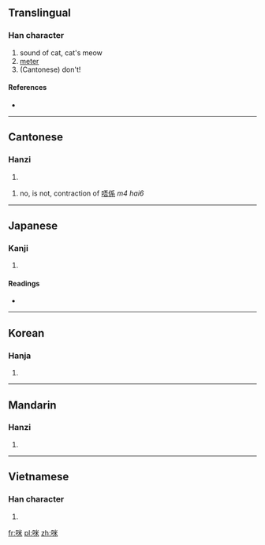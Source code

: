 ==Translingual==

===Han character===
{{Han char|rn=30|rad=口|as=06|sn=9|four=6909<sub>4</sub>|canj=口火木 (RFD)}}

# sound of cat, cat's meow
# [[meter]]
# (Cantonese) don't!

====References====
* {{Han ref|kx=0186.140|dkj=03541|dj=0405.350|hdz=10622.070|uh=54AA|ud=21674|bh=AB7D|bd=43901}}

----

==Cantonese==

===Hanzi===
{{yue-hanzi|jyut=|y=mai1, mai5}}

# {{defn|Cantonese|sort=口06}}

# no, is not, contraction of [[唔係]] ''m4 hai6''

----

==Japanese==

===Kanji===
{{ja-kanji|grade=|rs=口06}}

# {{defn|Japanese|sort=口06}}

====Readings====
* {{ja-readings|on=[[び]] (bi), [[べい]] (bei)|kun=[[めえとる]] (meetoru)}}

----

==Korean==

===Hanja===
{{ko-hanja|hangeul=미|rv=mi|mr=mi}}

# {{defn|Korean|sort=口06}}

----

==Mandarin==

===Hanzi===
{{cmn-hanzi|pin=[[mī]] ([[mi1]])|wg=mi<sup>1</sup>}}

# {{defn|Mandarin|sort=口06}}

----

==Vietnamese==

===Han character===
{{vi-hantu|[[mễ]]|rs=口06}}

# {{defn|Vietnamese|sort=口06}}

[[fr:咪]]
[[pl:咪]]
[[zh:咪]]
